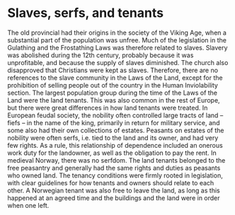 # Slaves, serfs, and tenants

The old provincial had their origins in the society of the Viking Age, when a substantial part of the population was unfree. Much of the legislation in the Gulathing and the Frostathing Laws was therefore related to slaves. Slavery was abolished during the 12th century, probably because it was unprofitable, and because the supply of slaves diminished. The church also disapproved that Christians were kept as slaves. Therefore, there are no references to the slave community in the Laws of the Land, except for the prohibition of selling people out of the country in the Human Inviolability section. The largest population group during the time of the Laws of the Land were the land tenants. This was also common in the rest of Europe, but there were great differences in how land tenants were treated. In European feudal society, the nobility often controlled large tracts of land – fiefs – in the name of the king, primarily in return for military service, and some also had their own collections of estates. Peasants on estates of the nobility were often serfs, i.e. tied to the land and its owner, and had very few rights. As a rule, this relationship of dependence included an onerous work duty for the landowner, as well as the obligation to pay the rent. In medieval Norway, there was no serfdom. The land tenants belonged to the free peasantry and generally had the same rights and duties as peasants who owned land. The tenancy conditions were firmly rooted in legislation, with clear guidelines for how tenants and owners should relate to each other. A Norwegian tenant was also free to leave the land, as long as this happened at an agreed time and the buildings and the land were in order when one left.
